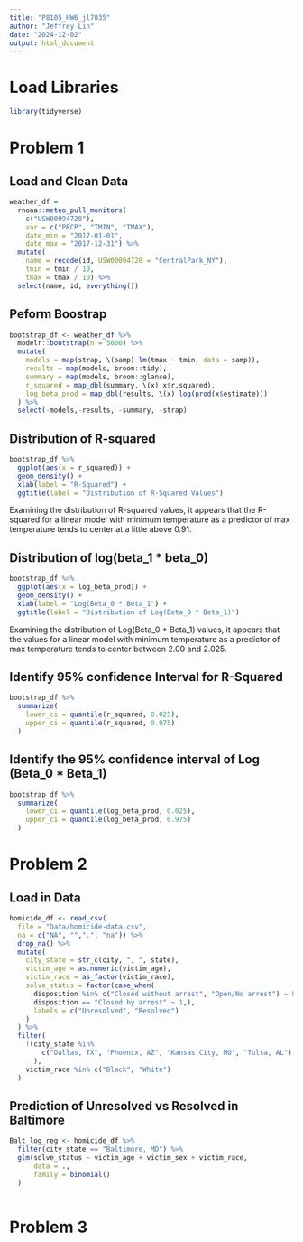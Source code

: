 ```yaml
---
title: "P8105_HW6_jl7035"
author: "Jeffrey Lin"
date: "2024-12-02"
output: html_document
---
```


# Load Libraries
```r
library(tidyverse)

```

# Problem 1 

## Load and Clean Data
```r
weather_df = 
  rnoaa::meteo_pull_monitors(
    c("USW00094728"),
    var = c("PRCP", "TMIN", "TMAX"), 
    date_min = "2017-01-01",
    date_max = "2017-12-31") %>%
  mutate(
    name = recode(id, USW00094728 = "CentralPark_NY"),
    tmin = tmin / 10,
    tmax = tmax / 10) %>%
  select(name, id, everything())

```
## Peform Boostrap
```r
bootstrap_df <- weather_df %>% 
  modelr::bootstrap(n = 5000) %>% 
  mutate(
    models = map(strap, \(samp) lm(tmax ~ tmin, data = samp)),
    results = map(models, broom::tidy),
    summary = map(models, broom::glance),
    r_squared = map_dbl(summary, \(x) x$r.squared),
    log_beta_prod = map_dbl(results, \(x) log(prod(x$estimate)))
  ) %>% 
  select(-models,-results, -summary, -strap)
```

## Distribution of R-squared

```r
bootstrap_df %>% 
  ggplot(aes(x = r_squared)) +
  geom_density() + 
  xlab(label = "R-Squared") +
  ggtitle(label = "Distribution of R-Squared Values")

```
Examining the distribution of R-squared values, it appears that the R-squared 
for a linear model with minimum temperature as a predictor of max temperature 
tends to center at a little above 0.91. 

## Distribution of log(beta_1 * beta_0)

```r
bootstrap_df %>% 
  ggplot(aes(x = log_beta_prod)) + 
  geom_density() +
  xlab(label = "Log(Beta_0 * Beta_1") +
  ggtitle(label = "Distribution of Log(Beta_0 * Beta_1)")
```
Examining the distribution of Log(Beta_0 * Beta_1) values, it appears that the
values for a linear model with minimum temperature as a predictor of max temperature 
tends to center between 2.00 and 2.025. 

## Identify 95% confidence Interval for R-Squared

```r
bootstrap_df %>% 
  summarize(
    lower_ci = quantile(r_squared, 0.025), 
    upper_ci = quantile(r_squared, 0.975)
  )
```
## Identify the 95% confidence interval of Log (Beta_0 * Beta_1) 

```r
bootstrap_df %>% 
  summarize(
    lower_ci = quantile(log_beta_prod, 0.025), 
    upper_ci = quantile(log_beta_prod, 0.975)
  )
```

# Problem 2 

## Load in Data
```r
homicide_df <- read_csv(
  file = "Data/homicide-data.csv",
  na = c("NA", "",".", "na")) %>%
  drop_na() %>% 
  mutate(
    city_state = str_c(city, ", ", state),
    victim_age = as.numeric(victim_age),
    victim_race = as_factor(victim_race),
    solve_status = factor(case_when(
      disposition %in% c("Closed without arrest", "Open/No arrest") ~ 0,
      disposition == "Closed by arrest" ~ 1,),
      labels = c("Unresolved", "Resolved")
    )
  ) %>% 
  filter(
    !(city_state %in% 
        c("Dallas, TX", "Phoenix, AZ", "Kansas City, MO", "Tulsa, AL")
      ),
    victim_race %in% c("Black", "White")
  ) 

```
## Prediction of Unresolved vs Resolved in Baltimore 
```r
Balt_log_reg <- homicide_df %>% 
  filter(city_state == "Baltimore, MD") %>% 
  glm(solve_status ~ victim_age + victim_sex + victim_race,
      data = .,
      family = binomial()
  )



```


# Problem 3
